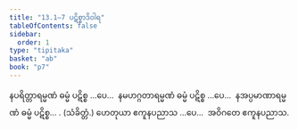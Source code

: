 ```yaml
---
title: "13.1–7 ပဋိစ္စာဒိဝါရ"
tableOfContents: false
sidebar:
  order: 1
type: "tipitaka"
basket: "ab"
book: "p7"
---
```



<DynamicBreadcrumb />

<Division number="26" book="p7" e="ch" v="40" p="69">

<Paragraph number="55" book="p7">
နပရိတ္တာရမ္မဏံ ဓမ္မံ ပဋိစ္စ …ပေ…  နမဟဂ္ဂတာရမ္မဏံ ဓမ္မံ ပဋိစ္စ …ပေ…  နအပ္ပမာဏာရမ္မဏံ ဓမ္မံ ပဋိစ္စ… . (သံခိတ္တံ.)
</Paragraph>

<Paragraph number="56" book="p7">
ဟေတုယာ ဧကူနပညာသ …ပေ…  အဝိဂတေ ဧကူနပညာသ.
</Paragraph>
</Division>